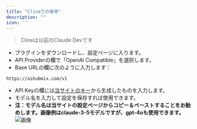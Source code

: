 ```yaml
---
title: "Clineでの使用"
description: ""
icon: ''
---
```


> Clineは以前のClaude Devです

- プラグインをダウンロードし、設定ページに入ります。  
- API Providerの欄で「OpenAl Compatible」を選択します。  
- Base URLの欄に次のように入力します：
```
https://aihubmix.com/v1
```
- API Keyの欄には[当サイトのキー](https://aihubmix.com/token)から生成したものを入力します。  
- モデル名を入力して設定を保存すれば使用できます。
- **注：モデル名は当サイトの設定ページからコピー＆ペーストすることをお勧めします。画像例はclaude-3-5モデルですが、gpt-4oも使用できます。**
![画像](../media/cdev.png)